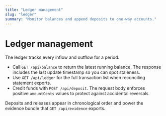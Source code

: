```yaml
---
title: "Ledger management"
slug: "ledger"
summary: "Monitor balances and append deposits to one-way accounts."
---
```


# Ledger management

The ledger tracks every inflow and outflow for a period.

- Call `GET /api/balance` to return the latest running balance. The response includes the last update timestamp so you can spot
  staleness.
- Use `GET /api/ledger` for the full transaction list when reconciling statement exports.
- Credit funds with `POST /api/deposit`. The request body enforces positive `amountCents` values to protect against accidental
  reversals.

Deposits and releases appear in chronological order and power the evidence bundle that `GET /api/evidence` exports.
